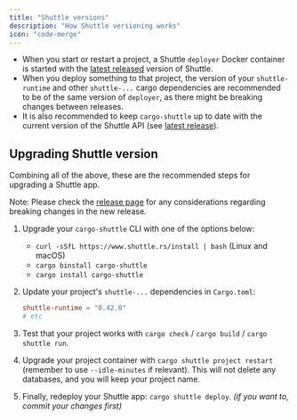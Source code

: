 ```yaml
---
title: "Shuttle versions"
description: "How Shuttle versioning works"
icon: "code-merge"
---
```


- When you start or restart a project, a Shuttle `deployer` Docker container is started with the [latest released](https://github.com/shuttle-hq/shuttle/releases) version of Shuttle.
- When you deploy something to that project, the version of your `shuttle-runtime` and other `shuttle-...` cargo dependencies are recommended to be of the same version of `deployer`, as there might be breaking changes between releases.
- It is also recommended to keep `cargo-shuttle` up to date with the current version of the Shuttle API (see [latest release](https://github.com/shuttle-hq/shuttle/releases)).

## Upgrading Shuttle version

Combining all of the above, these are the recommended steps for upgrading a Shuttle app.

<Info>Note: Please check the [release page](https://github.com/shuttle-hq/shuttle/releases) for any considerations regarding breaking changes in the new release.</Info>

1. Upgrade your `cargo-shuttle` CLI with one of the options below:
   - `curl -sSfL https://www.shuttle.rs/install | bash` (Linux and macOS)
   - `cargo binstall cargo-shuttle`
   - `cargo install cargo-shuttle`

2. Update your project's `shuttle-...` dependencies in `Cargo.toml`:
   ```toml Cargo.toml
   shuttle-runtime = "0.42.0"
   # etc
   ```

3. Test that your project works with `cargo check` / `cargo build` / `cargo shuttle run`.

4. Upgrade your project container with `cargo shuttle project restart` (remember to use `--idle-minutes` if relevant). This will not delete any databases, and you will keep your project name.

5. Finally, redeploy your Shuttle app: `cargo shuttle deploy`. *(if you want to, commit your changes first)*
